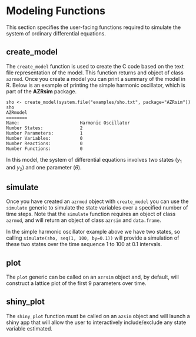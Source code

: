 # Modeling Functions

This section specifies the user-facing functions required to simulate the system of ordinary differential equations.

## create_model

The `create_model` function is used to create the C code based on the text file representation of the model. This function returns and object of class `azrmod`. Once you create a model you can print a summary of the model in R. Below is an example of printing the simple harmonic oscillator, which is part of the **AZRsim** package.

```
sho <- create_model(system.file("examples/sho.txt", package="AZRsim"))
sho
AZRmodel
========
Name:                       Harmonic Oscillator
Number States:              2
Number Parameters:          1
Number Variables:           0
Number Reactions:           0
Number Functions:           0
```

In this model, the system of differential equations involves two states ($y_1$ and $y_2$) and one parameter ($\theta$).

## simulate

Once you have created an `azrmod` object with `create_model` you can use the `simulate` generic to simulate the state variables over a specified number of time steps. Note that the `simulate` function requires an object of class `azrmod`, and will return an object of class `azrsim` and `data.frame`.

In the simple harmonic oscillator example above we have two states, so calling `simulate(sho, seq(1, 100, by=0.1))` will provide a simulation of these two states over the time sequence 1 to 100 at 0.1 intervals.

## plot

The `plot` generic can be called on an `azrsim` object and, by default, will construct a lattice plot of the first 9 parameters over time.

## shiny_plot

The `shiny_plot` function must be called on an `azsim` object and will launch a shiny app that will allow the user to interactively include/exclude any state variable estimated.

